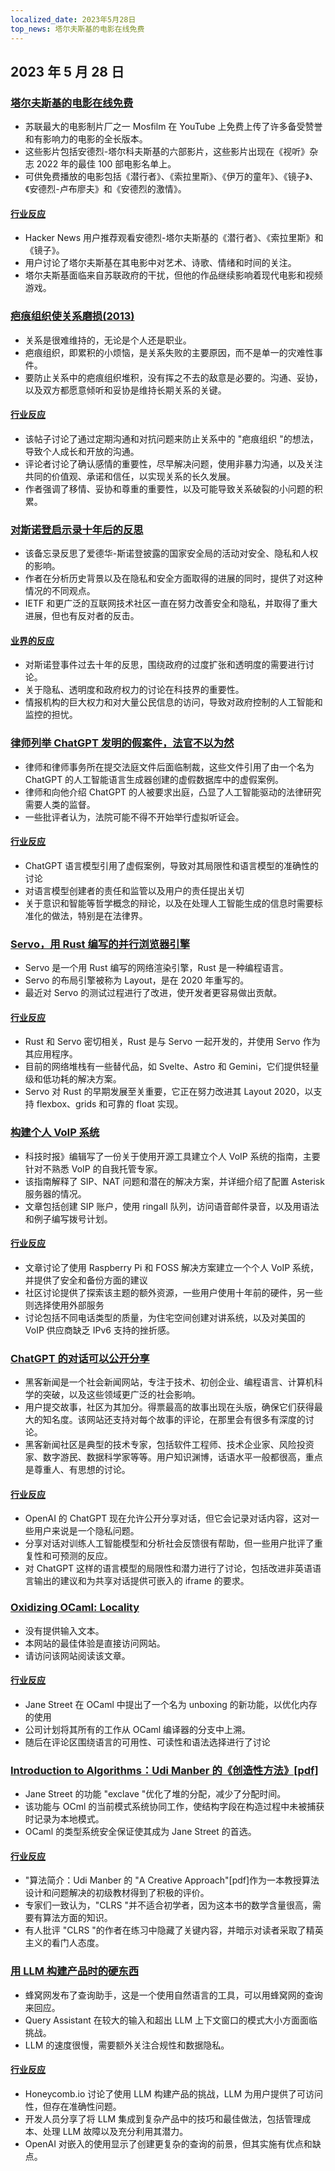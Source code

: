 ```yaml
---
localized_date: 2023年5月28日
top_news: 塔尔夫斯基的电影在线免费
---
```




## 2023 年 5 月 28 日

### [塔尔夫斯基的电影在线免费](https://kottke.org/23/05/watch-tarkovskys-best-films-online-for-free)

- 苏联最大的电影制片厂之一 Mosfilm 在 YouTube 上免费上传了许多备受赞誉和有影响力的电影的全长版本。
- 这些影片包括安德烈-塔尔科夫斯基的六部影片，这些影片出现在《视听》杂志 2022 年的最佳 100 部电影名单上。
- 可供免费播放的电影包括《潜行者》、《索拉里斯》、《伊万的童年》、《镜子》、《安德烈-卢布廖夫》和《安德烈的激情》。

#### [行业反应](http://news.ycombinator.com/item?id=36096652)

- Hacker News 用户推荐观看安德烈-塔尔夫斯基的《潜行者》、《索拉里斯》和《镜子》。
- 用户讨论了塔尔夫斯基在其电影中对艺术、诗歌、情绪和时间的关注。
- 塔尔夫斯基面临来自苏联政府的干扰，但他的作品继续影响着现代电影和视频游戏。

### [疤痕组织使关系磨损(2013)](https://gist.github.com/gtallen1187/27a585fcf36d6e657db2)

- 关系是很难维持的，无论是个人还是职业。
- 疤痕组织，即累积的小烦恼，是关系失败的主要原因，而不是单一的灾难性事件。
- 要防止关系中的疤痕组织堆积，没有挥之不去的敌意是必要的。沟通、妥协，以及双方都愿意倾听和妥协是维持长期关系的关键。

#### [行业反应](http://news.ycombinator.com/item?id=36093954)

- 该帖子讨论了通过定期沟通和对抗问题来防止关系中的 "疤痕组织 "的想法，导致个人成长和开放的沟通。
- 评论者讨论了确认感情的重要性，尽早解决问题，使用非暴力沟通，以及关注共同的价值观、承诺和信任，以实现关系的长久发展。
- 作者强调了移情、妥协和尊重的重要性，以及可能导致关系破裂的小问题的积累。

### [对斯诺登启示录十年后的反思](https://www.ietf.org/archive/id/draft-farrell-tenyearsafter-00.html)

- 该备忘录反思了爱德华-斯诺登披露的国家安全局的活动对安全、隐私和人权的影响。
- 作者在分析历史背景以及在隐私和安全方面取得的进展的同时，提供了对这种情况的不同观点。
- IETF 和更广泛的互联网技术社区一直在努力改善安全和隐私，并取得了重大进展，但也有反对者的反击。

#### [业界的反应](http://news.ycombinator.com/item?id=36097082)

- 对斯诺登事件过去十年的反思，围绕政府的过度扩张和透明度的需要进行讨论。
- 关于隐私、透明度和政府权力的讨论在科技界的重要性。
- 情报机构的巨大权力和对大量公民信息的访问，导致对政府控制的人工智能和监控的担忧。

### [律师列举 ChatGPT 发明的假案件，法官不以为然](https://simonwillison.net/2023/May/27/lawyer-chatgpt/)

- 律师和律师事务所在提交法庭文件后面临制裁，这些文件引用了由一个名为 ChatGPT 的人工智能语言生成器创建的虚假数据库中的虚假案例。
- 律师和向他介绍 ChatGPT 的人被要求出庭，凸显了人工智能驱动的法律研究需要人类的监督。
- 一些批评者认为，法院可能不得不开始举行虚拟听证会。

#### [行业反应](http://news.ycombinator.com/item?id=36097900)

- ChatGPT 语言模型引用了虚假案例，导致对其局限性和语言模型的准确性的讨论
- 对语言模型创建者的责任和监管以及用户的责任提出关切
- 关于意识和智能等哲学概念的辩论，以及在处理人工智能生成的信息时需要标准化的做法，特别是在法律界。

### [Servo，用 Rust 编写的并行浏览器引擎](https://servo.org/)

- Servo 是一个用 Rust 编写的网络渲染引擎，Rust 是一种编程语言。
- Servo 的布局引擎被称为 Layout，是在 2020 年重写的。
- 最近对 Servo 的测试过程进行了改进，使开发者更容易做出贡献。

#### [行业反应](http://news.ycombinator.com/item?id=36092852)

- Rust 和 Servo 密切相关，Rust 是与 Servo 一起开发的，并使用 Servo 作为其应用程序。
- 目前的网络堆栈有一些替代品，如 Svelte、Astro 和 Gemini，它们提供轻量级和低功耗的解决方案。
- Servo 对 Rust 的早期发展至关重要，它正在努力改进其 Layout 2020，以支持 flexbox、grids 和可靠的 float 实现。

### [构建个人 VoIP 系统](https://www.sacredheartsc.com/blog/building-a-personal-voip-system/)

- 科技时报》编辑写了一份关于使用开源工具建立个人 VoIP 系统的指南，主要针对不熟悉 VoIP 的自我托管专家。
- 该指南解释了 SIP、NAT 问题和潜在的解决方案，并详细介绍了配置 Asterisk 服务器的情况。
- 文章包括创建 SIP 账户，使用 ringall 队列，访问语音邮件录音，以及用语法和例子编写拨号计划。

#### [行业反应](http://news.ycombinator.com/item?id=36092718)

- 文章讨论了使用 Raspberry Pi 和 FOSS 解决方案建立一个个人 VoIP 系统，并提供了安全和备份方面的建议
- 社区讨论提供了探索该主题的额外资源，一些用户使用十年前的硬件，另一些则选择使用外部服务
- 讨论包括不同电话类型的质量，为住宅空间创建对讲系统，以及对美国的 VoIP 供应商缺乏 IPv6 支持的挫折感。

### [ChatGPT 的对话可以公开分享](https://chat.openai.com/share/66169853-d00a-4b05-abce-8f82c6d8c868)

- 黑客新闻是一个社会新闻网站，专注于技术、初创企业、编程语言、计算机科学的突破，以及这些领域更广泛的社会影响。
- 用户提交故事，社区为其加分。得票最高的故事出现在头版，确保它们获得最大的知名度。该网站还支持对每个故事的评论，在那里会有很多有深度的讨论。
- 黑客新闻社区是典型的技术专家，包括软件工程师、技术企业家、风险投资家、数字游民、数据科学家等等。用户知识渊博，话语水平一般都很高，重点是尊重人、有思想的讨论。

#### [行业反应](http://news.ycombinator.com/item?id=36091388)

- OpenAI 的 ChatGPT 现在允许公开分享对话，但它会记录对话内容，这对一些用户来说是一个隐私问题。
- 分享对话对训练人工智能模型和分析社会反馈很有帮助，但一些用户批评了重复性和可预测的反应。
- 对 ChatGPT 这样的语言模型的局限性和潜力进行了讨论，包括改进非英语语言输出的建议和为共享对话提供可嵌入的 iframe 的要求。

### [Oxidizing OCaml: Locality](https://blog.janestreet.com/oxidizing-ocaml-locality/)

- 没有提供输入文本。
- 本网站的最佳体验是直接访问网站。
- 请访问该网站阅读该文章。

#### [行业反应](http://news.ycombinator.com/item?id=36094799)

- Jane Street 在 OCaml 中提出了一个名为 unboxing 的新功能，以优化内存的使用
- 公司计划将其所有的工作从 OCaml 编译器的分支中上溯。
- 随后在评论区围绕语言的可用性、可读性和语法选择进行了讨论

### [Introduction to Algorithms：Udi Manber 的《创造性方法》[pdf]](https://doc.lagout.org/science/0_Computer%20Science/2_Algorithms/Introduction%20to%20Algorithms_%20A%20Creative%20Approach%20%5BManber%201989-01-11%5D.pdf)

- Jane Street 的功能 "exclave "优化了堆的分配，减少了分配时间。
- 该功能与 OCml 的当前模式系统协同工作，使结构字段在构造过程中未被捕获时记录为本地模式。
- OCaml 的类型系统安全保证使其成为 Jane Street 的首选。

#### [行业反应](http://news.ycombinator.com/item?id=36096305)

- "算法简介：Udi Manber 的 "A Creative Approach"[pdf]作为一本教授算法设计和问题解决的初级教材得到了积极的评价。
- 专家们一致认为，"CLRS "并不适合初学者，因为这本书的数学含量很高，需要有算法方面的知识。
- 有人批评 "CLRS "的作者在练习中隐藏了关键内容，并暗示对读者采取了精英主义的看门人态度。

### [用 LLM 构建产品时的硬东西](https://www.honeycomb.io/blog/hard-stuff-nobody-talks-about-llm)

- 蜂窝网发布了查询助手，这是一个使用自然语言的工具，可以用蜂窝网的查询来回应。
- Query Assistant 在较大的输入和超出 LLM 上下文窗口的模式大小方面面临挑战。
- LLM 的速度很慢，需要额外关注合规性和数据隐私。

#### [行业反应](http://news.ycombinator.com/item?id=36096811)

- Honeycomb.io 讨论了使用 LLM 构建产品的挑战，LLM 为用户提供了可访问性，但存在准确性问题。
- 开发人员分享了将 LLM 集成到复杂产品中的技巧和最佳做法，包括管理成本、处理 LLM 故障以及充分利用其潜力。
- OpenAI 对嵌入的使用显示了创建更复杂的查询的前景，但其实施有优点和缺点。


